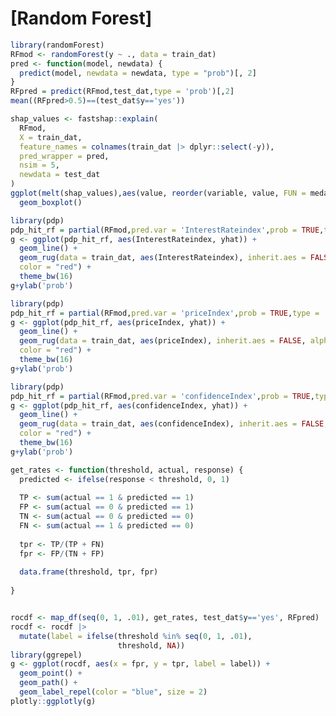 # [Random Forest]
```r
library(randomForest)
RFmod <- randomForest(y ~ ., data = train_dat)
pred <- function(model, newdata) {
  predict(model, newdata = newdata, type = "prob")[, 2]
}
RFpred = predict(RFmod,test_dat,type = 'prob')[,2]
mean((RFpred>0.5)==(test_dat$y=='yes'))
```

```r
shap_values <- fastshap::explain(
  RFmod, 
  X = train_dat,           
  feature_names = colnames(train_dat |> dplyr::select(-y)),
  pred_wrapper = pred, 
  nsim = 5,
  newdata = test_dat
)
ggplot(melt(shap_values),aes(value, reorder(variable, value, FUN = medabs)))+
  geom_boxplot()
```




```r
library(pdp)
pdp_hit_rf = partial(RFmod,pred.var = 'InterestRateindex',prob = TRUE,type = 'classification')
g <- ggplot(pdp_hit_rf, aes(InterestRateindex, yhat)) +
  geom_line() +
  geom_rug(data = train_dat, aes(InterestRateindex), inherit.aes = FALSE, alpha = .5,
  color = "red") +
  theme_bw(16)
g+ylab('prob')
```

```r
library(pdp)
pdp_hit_rf = partial(RFmod,pred.var = 'priceIndex',prob = TRUE,type = 'classification')
g <- ggplot(pdp_hit_rf, aes(priceIndex, yhat)) +
  geom_line() +
  geom_rug(data = train_dat, aes(priceIndex), inherit.aes = FALSE, alpha = .5,
  color = "red") +
  theme_bw(16)
g+ylab('prob')
```

```r
library(pdp)
pdp_hit_rf = partial(RFmod,pred.var = 'confidenceIndex',prob = TRUE,type = 'classification')
g <- ggplot(pdp_hit_rf, aes(confidenceIndex, yhat)) +
  geom_line() +
  geom_rug(data = train_dat, aes(confidenceIndex), inherit.aes = FALSE, alpha = .5,
  color = "red") +
  theme_bw(16)
g+ylab('prob')
```

```r
get_rates <- function(threshold, actual, response) {
  predicted <- ifelse(response < threshold, 0, 1)
  
  TP <- sum(actual == 1 & predicted == 1)
  FP <- sum(actual == 0 & predicted == 1)
  TN <- sum(actual == 0 & predicted == 0)
  FN <- sum(actual == 1 & predicted == 0)
  
  tpr <- TP/(TP + FN)
  fpr <- FP/(TN + FP)  
  
  data.frame(threshold, tpr, fpr)
  
}


rocdf <- map_df(seq(0, 1, .01), get_rates, test_dat$y=='yes', RFpred)
rocdf <- rocdf |> 
  mutate(label = ifelse(threshold %in% seq(0, 1, .01),
                        threshold, NA))
library(ggrepel)
g <- ggplot(rocdf, aes(x = fpr, y = tpr, label = label)) +
  geom_point() +
  geom_path() +
  geom_label_repel(color = "blue", size = 2)
plotly::ggplotly(g)
```
